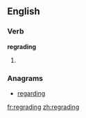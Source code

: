 ==English==

===Verb===
'''regrading'''

# {{third-person singular of|[[regrade]]}}

===Anagrams===
* [[regarding#English|regarding]]

[[fr:regrading]]
[[zh:regrading]]